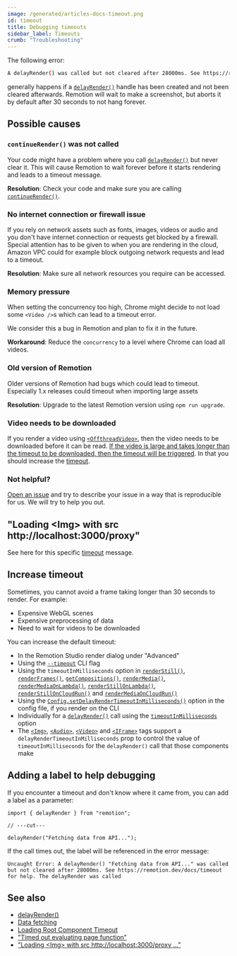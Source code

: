 ```yaml
---
image: /generated/articles-docs-timeout.png
id: timeout
title: Debugging timeouts
sidebar_label: Timeouts
crumb: "Troubleshooting"
---
```


The following error:

```bash
A delayRender() was called but not cleared after 28000ms. See https://remotion.dev/docs/timeout for help. The delayRender was called
```

generally happens if a [`delayRender()`](/docs/delay-render) handle has been created and not been cleared afterwards. Remotion will wait to make a screenshot, but aborts it by default after 30 seconds to not hang forever.

## Possible causes

### `continueRender()` was not called

Your code might have a problem where you call [`delayRender()`](/docs/delay-render) but never clear it. This will cause Remotion to wait forever before it starts rendering and leads to a timeout message.

**Resolution**: Check your code and make sure you are calling [`continueRender()`](/docs/continue-render).

### No internet connection or firewall issue

If you rely on network assets such as fonts, images, videos or audio and you don't have internet connection or requests get blocked by a firewall. Special attention has to be given to when you are rendering in the cloud, Amazon VPC could for example block outgoing network requests and lead to a timeout.

**Resolution**: Make sure all network resources you require can be accessed.

### Memory pressure

When setting the concurrency too high, Chrome might decide to not load some `<Video />`s which can lead to a timeout error.

We consider this a bug in Remotion and plan to fix it in the future.

**Workaround**: Reduce the `concurrency` to a level where Chrome can load all videos.

### Old version of Remotion

Older versions of Remotion had bugs which could lead to timeout.
Especially 1.x releases could timeout when importing large assets

**Resolution**: Upgrade to the latest Remotion version using `npm run upgrade`.

### Video needs to be downloaded

If you render a video using [`<OffthreadVideo>`](/docs/offthreadvideo), then the video needs to be downloaded before it can be read. [If the video is large and takes longer than the timeout to be downloaded, then the timeout will be triggered](/docs/troubleshooting/delay-render-proxy). In that you should increase the [timeout](#increase-timeout).

### Not helpful?

[Open an issue](https://github.com/remotion-dev/remotion/issues/new) and try to describe your issue in a way that is reproducible for us. We will try to help you out.

## "Loading &lt;Img&gt; with src http://localhost:3000/proxy"

See here for this specific [timeout](/docs/troubleshooting/delay-render-proxy) message.

## Increase timeout<AvailableFrom v="2.6.3"/>

Sometimes, you cannot avoid a frame taking longer than 30 seconds to render. For example:

- Expensive WebGL scenes
- Expensive preprocessing of data
- Need to wait for videos to be downloaded

You can increase the default timeout:

- In the Remotion Studio render dialog under "Advanced"
- Using the [`--timeout`](/docs/cli/render#--timeout) CLI flag
- Using the `timeoutInMilliseconds` option in [`renderStill()`](/docs/renderer/render-still#timeoutinmilliseconds), [`renderFrames()`](/docs/renderer/render-frames#timeoutinmilliseconds), [`getCompositions()`](/docs/renderer/get-compositions#timeoutinmilliseconds), [`renderMedia()`](/docs/renderer/render-media#timeoutinmilliseconds), [`renderMediaOnLambda()`](/docs/lambda/rendermediaonlambda#timeoutinmilliseconds), [`renderStillOnLambda()`](/docs/lambda/renderstillonlambda#timeoutinmilliseconds), [`renderStillOnCloudRun()`](/docs/cloudrun/renderstilloncloudrun#delayrendertimeoutinmilliseconds) and [`renderMediaOnCloudRun()`](/docs/cloudrun/rendermediaoncloudrun#delayrendertimeoutinmilliseconds)
- Using the [`Config.setDelayRenderTimeoutInMilliseconds()`](/docs/config#setdelayrendertimeoutinmilliseconds) option in the config file, if you render on the CLI
- Individually for a [`delayRender()`](/docs/delay-render) call using the [`timeoutInMilliseconds`](/docs/delay-render#modifying-the-timeout) option<AvailableFrom v="4.0.140"/>
- The [`<Img>`](/docs/img#delayrendertimeoutinmilliseconds), [`<Audio>`](/docs/audio#delayrendertimeoutinmilliseconds), [`<Video>`](/docs/video#delayrendertimeoutinmilliseconds) and [`<IFrame>`](/docs/iframe#delayrendertimeoutinmilliseconds) tags support a `delayRenderTimeoutInMilliseconds` prop to control the value of `timeoutInMilliseconds` for the `delayRender()` call that those components make<AvailableFrom v="4.0.140"/>

## Adding a label to help debugging<AvailableFrom v="2.6.13"/>

If you encounter a timeout and don't know where it came from, you can add a label as a parameter:

```tsx twoslash
import { delayRender } from "remotion";

// ---cut---

delayRender("Fetching data from API...");
```

If the call times out, the label will be referenced in the error message:

```
Uncaught Error: A delayRender() "Fetching data from API..." was called but not cleared after 28000ms. See https://remotion.dev/docs/timeout for help. The delayRender was called
```


## See also

- [delayRender()](/docs/delay-render)
- [Data fetching](/docs/data-fetching)
- [Loading Root Component Timeout](/docs/troubleshooting/loading-root-component)
- ["Timed out evaluating page function"](/docs/troubleshooting/timed-out-page-function)
- ["Loading &lt;Img&gt; with src http://localhost:3000/proxy ..."](/docs/troubleshooting/delay-render-proxy)
